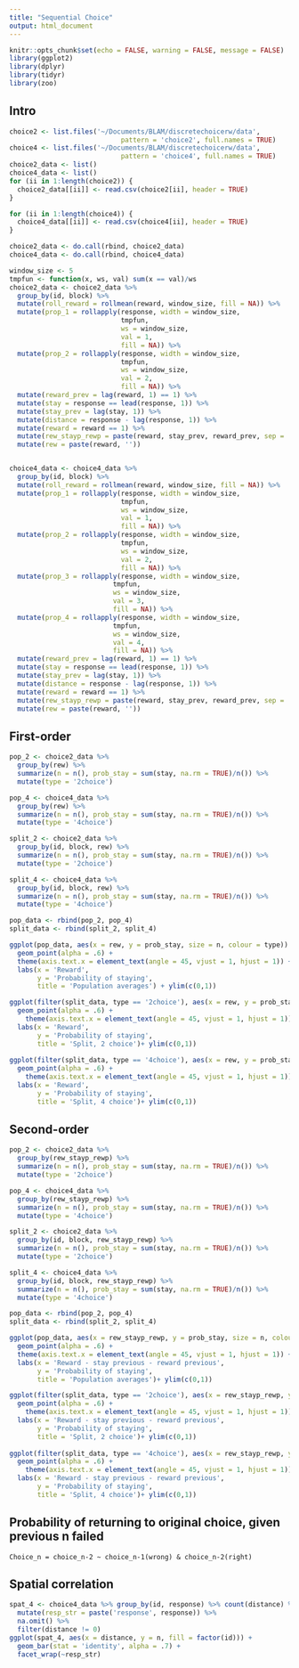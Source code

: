 ```yaml
---
title: "Sequential Choice"
output: html_document
---
```


```r
knitr::opts_chunk$set(echo = FALSE, warning = FALSE, message = FALSE)
library(ggplot2)
library(dplyr)
library(tidyr)
library(zoo)
```

## Intro

```r
choice2 <- list.files('~/Documents/BLAM/discretechoicerw/data',
                            pattern = 'choice2', full.names = TRUE)
choice4 <- list.files('~/Documents/BLAM/discretechoicerw/data',
                            pattern = 'choice4', full.names = TRUE)
choice2_data <- list()
choice4_data <- list()
for (ii in 1:length(choice2)) {
  choice2_data[[ii]] <- read.csv(choice2[ii], header = TRUE)
}

for (ii in 1:length(choice4)) {
  choice4_data[[ii]] <- read.csv(choice4[ii], header = TRUE)
}

choice2_data <- do.call(rbind, choice2_data)
choice4_data <- do.call(rbind, choice4_data)
```

```r
window_size <- 5
tmpfun <- function(x, ws, val) sum(x == val)/ws
choice2_data <- choice2_data %>% 
  group_by(id, block) %>% 
  mutate(roll_reward = rollmean(reward, window_size, fill = NA)) %>% 
  mutate(prop_1 = rollapply(response, width = window_size, 
                            tmpfun,
                            ws = window_size, 
                            val = 1,
                            fill = NA)) %>% 
  mutate(prop_2 = rollapply(response, width = window_size, 
                            tmpfun, 
                            ws = window_size, 
                            val = 2,
                            fill = NA)) %>% 
  mutate(reward_prev = lag(reward, 1) == 1) %>% 
  mutate(stay = response == lead(response, 1)) %>% 
  mutate(stay_prev = lag(stay, 1)) %>% 
  mutate(distance = response - lag(response, 1)) %>% 
  mutate(reward = reward == 1) %>% 
  mutate(rew_stayp_rewp = paste(reward, stay_prev, reward_prev, sep = ', ')) %>% 
  mutate(rew = paste(reward, ''))


choice4_data <- choice4_data %>% 
  group_by(id, block) %>% 
  mutate(roll_reward = rollmean(reward, window_size, fill = NA)) %>% 
  mutate(prop_1 = rollapply(response, width = window_size, 
                            tmpfun,
                            ws = window_size, 
                            val = 1,
                            fill = NA)) %>% 
  mutate(prop_2 = rollapply(response, width = window_size, 
                            tmpfun, 
                            ws = window_size, 
                            val = 2,
                            fill = NA)) %>% 
  mutate(prop_3 = rollapply(response, width = window_size, 
                          tmpfun, 
                          ws = window_size, 
                          val = 3,
                          fill = NA)) %>% 
  mutate(prop_4 = rollapply(response, width = window_size, 
                          tmpfun, 
                          ws = window_size, 
                          val = 4,
                          fill = NA)) %>% 
  mutate(reward_prev = lag(reward, 1) == 1) %>% 
  mutate(stay = response == lead(response, 1)) %>% 
  mutate(stay_prev = lag(stay, 1)) %>% 
  mutate(distance = response - lag(response, 1)) %>% 
  mutate(reward = reward == 1) %>% 
  mutate(rew_stayp_rewp = paste(reward, stay_prev, reward_prev, sep = ', ')) %>% 
  mutate(rew = paste(reward, ''))
```

## First-order

```r
pop_2 <- choice2_data %>% 
  group_by(rew) %>% 
  summarize(n = n(), prob_stay = sum(stay, na.rm = TRUE)/n()) %>% 
  mutate(type = '2choice')

pop_4 <- choice4_data %>% 
  group_by(rew) %>% 
  summarize(n = n(), prob_stay = sum(stay, na.rm = TRUE)/n()) %>% 
  mutate(type = '4choice')

split_2 <- choice2_data %>% 
  group_by(id, block, rew) %>% 
  summarize(n = n(), prob_stay = sum(stay, na.rm = TRUE)/n()) %>% 
  mutate(type = '2choice')

split_4 <- choice4_data %>% 
  group_by(id, block, rew) %>% 
  summarize(n = n(), prob_stay = sum(stay, na.rm = TRUE)/n()) %>% 
  mutate(type = '4choice')

```

```r
pop_data <- rbind(pop_2, pop_4)
split_data <- rbind(split_2, split_4)

ggplot(pop_data, aes(x = rew, y = prob_stay, size = n, colour = type)) +
  geom_point(alpha = .6) +
  theme(axis.text.x = element_text(angle = 45, vjust = 1, hjust = 1)) +
  labs(x = 'Reward', 
       y = 'Probability of staying', 
       title = 'Population averages') + ylim(c(0,1))

ggplot(filter(split_data, type == '2choice'), aes(x = rew, y = prob_stay, size = n, colour = factor(id))) +
  geom_point(alpha = .6) +
    theme(axis.text.x = element_text(angle = 45, vjust = 1, hjust = 1)) +
  labs(x = 'Reward', 
       y = 'Probability of staying', 
       title = 'Split, 2 choice')+ ylim(c(0,1))
  
ggplot(filter(split_data, type == '4choice'), aes(x = rew, y = prob_stay, size = n, colour = factor(id))) +
  geom_point(alpha = .6) +
    theme(axis.text.x = element_text(angle = 45, vjust = 1, hjust = 1)) +
  labs(x = 'Reward', 
       y = 'Probability of staying', 
       title = 'Split, 4 choice')+ ylim(c(0,1))


```

## Second-order

```r
pop_2 <- choice2_data %>% 
  group_by(rew_stayp_rewp) %>% 
  summarize(n = n(), prob_stay = sum(stay, na.rm = TRUE)/n()) %>% 
  mutate(type = '2choice')

pop_4 <- choice4_data %>% 
  group_by(rew_stayp_rewp) %>% 
  summarize(n = n(), prob_stay = sum(stay, na.rm = TRUE)/n()) %>% 
  mutate(type = '4choice')

split_2 <- choice2_data %>% 
  group_by(id, block, rew_stayp_rewp) %>% 
  summarize(n = n(), prob_stay = sum(stay, na.rm = TRUE)/n()) %>% 
  mutate(type = '2choice')

split_4 <- choice4_data %>% 
  group_by(id, block, rew_stayp_rewp) %>% 
  summarize(n = n(), prob_stay = sum(stay, na.rm = TRUE)/n()) %>% 
  mutate(type = '4choice')
```


```r
pop_data <- rbind(pop_2, pop_4)
split_data <- rbind(split_2, split_4)

ggplot(pop_data, aes(x = rew_stayp_rewp, y = prob_stay, size = n, colour = type)) +
  geom_point(alpha = .6) +
  theme(axis.text.x = element_text(angle = 45, vjust = 1, hjust = 1)) +
  labs(x = 'Reward - stay previous - reward previous', 
       y = 'Probability of staying', 
       title = 'Population averages')+ ylim(c(0,1))

ggplot(filter(split_data, type == '2choice'), aes(x = rew_stayp_rewp, y = prob_stay, size = n, colour = factor(id))) +
  geom_point(alpha = .6) +
    theme(axis.text.x = element_text(angle = 45, vjust = 1, hjust = 1)) +
  labs(x = 'Reward - stay previous - reward previous', 
       y = 'Probability of staying', 
       title = 'Split, 2 choice')+ ylim(c(0,1))
  
ggplot(filter(split_data, type == '4choice'), aes(x = rew_stayp_rewp, y = prob_stay, size = n, colour = factor(id))) +
  geom_point(alpha = .6) +
    theme(axis.text.x = element_text(angle = 45, vjust = 1, hjust = 1)) +
  labs(x = 'Reward - stay previous - reward previous', 
       y = 'Probability of staying', 
       title = 'Split, 4 choice')+ ylim(c(0,1))
```


## Probability of returning to original choice, given previous n failed
`Choice_n = choice_n-2 ~ choice_n-1(wrong) & choice_n-2(right)` 

## Spatial correlation

```r
spat_4 <- choice4_data %>% group_by(id, response) %>% count(distance) %>% 
  mutate(resp_str = paste('response', response)) %>% 
  na.omit() %>% 
  filter(distance != 0)
ggplot(spat_4, aes(x = distance, y = n, fill = factor(id))) + 
  geom_bar(stat = 'identity', alpha = .7) + 
  facet_wrap(~resp_str)

```